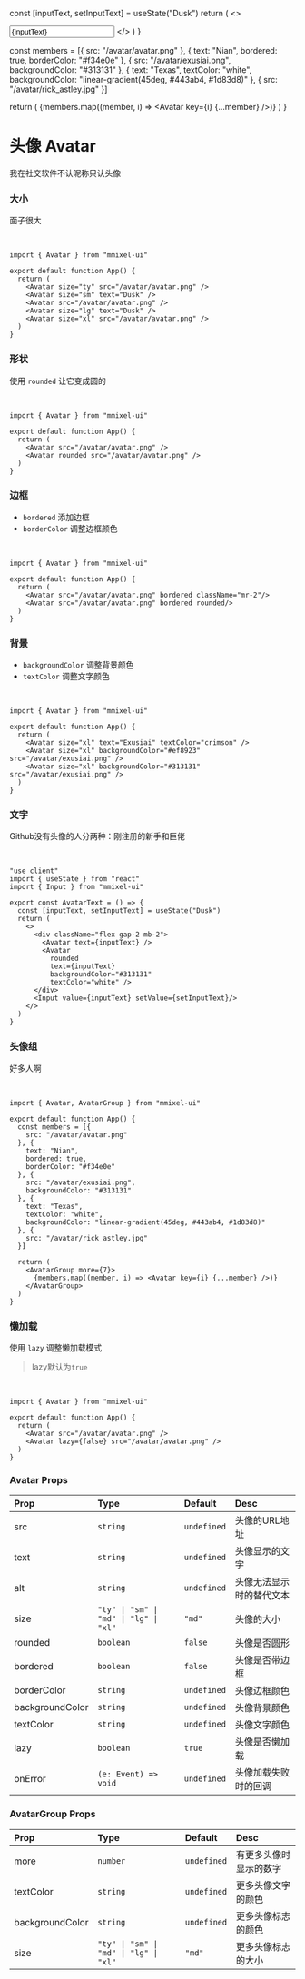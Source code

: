 
  const [inputText, setInputText] = useState("Dusk")
  return (
    <>
      <div className="flex gap-2 mb-2">
        <Avatar text={inputText} />
        <Avatar 
          rounded 
          text={inputText} 
          backgroundColor="#313131"
          textColor="white" />
      </div>
      <Input value={inputText} setValue={setInputText}/>
    </>
  )
}

  const members = [{
    src: "/avatar/avatar.png"
  }, {
    text: "Nian",
    bordered: true,
    borderColor: "#f34e0e"
  }, {
    src: "/avatar/exusiai.png",
    backgroundColor: "#313131"
  }, {
    text: "Texas",
    textColor: "white",
    backgroundColor: "linear-gradient(45deg, #443ab4, #1d83d8)"
  }, {
    src: "/avatar/rick_astley.jpg"
  }]

  return (
    <AvatarGroup more={7}>
      {members.map((member, i) => <Avatar key={i} {...member} />)}
    </AvatarGroup>
  )
}

# 头像 Avatar

我在社交软件不认昵称只认头像

### 大小

面子很大

<br/>

<Avatar size="ty" src="/avatar/avatar.png" />
<Avatar size="sm" text="Dusk" />
<Avatar src="/avatar/avatar.png" />
<Avatar size="lg" text="Dusk" />
<Avatar size="xl" src="/avatar/avatar.png" />

```tsx copy
import { Avatar } from "mmixel-ui"

export default function App() {
  return (
    <Avatar size="ty" src="/avatar/avatar.png" />
    <Avatar size="sm" text="Dusk" />
    <Avatar src="/avatar/avatar.png" />
    <Avatar size="lg" text="Dusk" />
    <Avatar size="xl" src="/avatar/avatar.png" />
  )
}
```

### 形状

使用 `rounded` 让它变成圆的

<br/>

<Avatar src="/avatar/avatar.png" />
<Avatar rounded src="/avatar/avatar.png" />

```tsx copy
import { Avatar } from "mmixel-ui"

export default function App() {
  return (
    <Avatar src="/avatar/avatar.png" />
    <Avatar rounded src="/avatar/avatar.png" />
  )
}
```

### 边框

- `bordered` 添加边框
- `borderColor` 调整边框颜色

<br/>

<Avatar src="/avatar/avatar.png" bordered className="mr-2"/>
<Avatar src="/avatar/avatar.png" bordered borderColor="#00b3bb" rounded/>

```tsx copy
import { Avatar } from "mmixel-ui"

export default function App() {
  return (
    <Avatar src="/avatar/avatar.png" bordered className="mr-2"/>
    <Avatar src="/avatar/avatar.png" bordered rounded/>
  )
}
```

### 背景

- `backgroundColor` 调整背景颜色
- `textColor` 调整文字颜色

<br/>

<Avatar size="xl" text="Exusiai" textColor="crimson" />
<Avatar size="xl" backgroundColor="#ef8923" src="/avatar/exusiai.png" />
<Avatar size="xl" backgroundColor="#313131" src="/avatar/exusiai.png" />

```tsx copy
import { Avatar } from "mmixel-ui"

export default function App() {
  return (
    <Avatar size="xl" text="Exusiai" textColor="crimson" />
    <Avatar size="xl" backgroundColor="#ef8923" src="/avatar/exusiai.png" />
    <Avatar size="xl" backgroundColor="#313131" src="/avatar/exusiai.png" />
  )
}
```

### 文字

Github没有头像的人分两种：刚注册的新手和巨佬

<br/>

<AvatarText/>

```tsx copy
"use client"
import { useState } from "react"
import { Input } from "mmixel-ui"

export const AvatarText = () => {
  const [inputText, setInputText] = useState("Dusk")
  return (
    <>
      <div className="flex gap-2 mb-2">
        <Avatar text={inputText} />
        <Avatar 
          rounded 
          text={inputText} 
          backgroundColor="#313131"
          textColor="white" />
      </div>
      <Input value={inputText} setValue={setInputText}/>
    </>
  )
}
```

### 头像组

好多人啊

<br/>

<AvatarGroupComponent />

```tsx copy
import { Avatar, AvatarGroup } from "mmixel-ui"

export default function App() {
  const members = [{
    src: "/avatar/avatar.png"
  }, {
    text: "Nian",
    bordered: true,
    borderColor: "#f34e0e"
  }, {
    src: "/avatar/exusiai.png",
    backgroundColor: "#313131"
  }, {
    text: "Texas",
    textColor: "white",
    backgroundColor: "linear-gradient(45deg, #443ab4, #1d83d8)"
  }, {
    src: "/avatar/rick_astley.jpg"
  }]

  return (
    <AvatarGroup more={7}>
      {members.map((member, i) => <Avatar key={i} {...member} />)}
    </AvatarGroup>
  )
}
```

### 懒加载

使用 `lazy` 调整懒加载模式

> lazy默认为`true`

<br/>

<Avatar src="/avatar/avatar.png" />
<Avatar lazy={false} src="/avatar/avatar.png" />

```tsx copy
import { Avatar } from "mmixel-ui"

export default function App() {
  return (
    <Avatar src="/avatar/avatar.png" />
    <Avatar lazy={false} src="/avatar/avatar.png" />
  )
}
```

### Avatar Props

| Prop            | Type                                   | Default     | Desc                     |
| :-------------- | :------------------------------------- | :---------- | :----------------------- |
| src             | `string`                               | `undefined` | 头像的URL地址            |
| text            | `string`                               | `undefined` | 头像显示的文字           |
| alt             | `string`                               | `undefined` | 头像无法显示时的替代文本 |
| size            | `"ty" \| "sm" \| "md" \| "lg" \| "xl"` | `"md"`      | 头像的大小               |
| rounded         | `boolean`                              | `false`     | 头像是否圆形             |
| bordered        | `boolean`                              | `false`     | 头像是否带边框           |
| borderColor     | `string`                               | `undefined` | 头像边框颜色             |
| backgroundColor | `string`                               | `undefined` | 头像背景颜色             |
| textColor       | `string`                               | `undefined` | 头像文字颜色             |
| lazy            | `boolean`                              | `true`      | 头像是否懒加载           |
| onError         | `(e: Event) => void`                   | `undefined` | 头像加载失败时的回调     |

### AvatarGroup Props

| Prop            | Type                                   | Default     | Desc                   |
| :-------------- | :------------------------------------- | :---------- | :--------------------- |
| more            | `number`                               | `undefined` | 有更多头像时显示的数字 |
| textColor       | `string`                               | `undefined` | 更多头像文字的颜色     |
| backgroundColor | `string`                               | `undefined` | 更多头像标志的颜色     |
| size            | `"ty" \| "sm" \| "md" \| "lg" \| "xl"` | `"md"`      | 更多头像标志的大小     |
